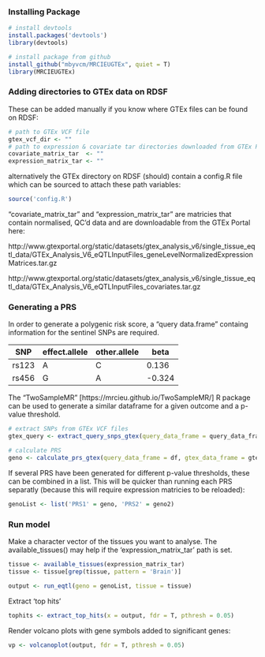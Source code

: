
### Installing Package

```r
# install devtools
install.packages('devtools')
library(devtools)
```

```r
# install package from github
install_github("mbyvcm/MRCIEUGTEx", quiet = T)
library(MRCIEUGTEx)
```

### Adding directories to GTEx data on RDSF

These can be added manually if you know where GTEx files can be found on RDSF:

```r
# path to GTEx VCF file
gtex_vcf_dir <- ""
# path to expression & covariate tar directories downloaded from GTEx Portal 
covariate_matrix_tar  <- ""
expression_matrix_tar <- ""
```
alternatively the GTEx directory on RDSF (should) contain a config.R file which can be sourced to attach these path variables:

```r
source('config.R')
```
"covariate_matrix_tar" and "expression_matrix_tar" are matricies that contain normalised, QC'd data and are downloadable from the GTEx Portal here:

http://www.gtexportal.org/static/datasets/gtex_analysis_v6/single_tissue_eqtl_data/GTEx_Analysis_V6_eQTLInputFiles_geneLevelNormalizedExpressionMatrices.tar.gz

http://www.gtexportal.org/static/datasets/gtex_analysis_v6/single_tissue_eqtl_data/GTEx_Analysis_V6_eQTLInputFiles_covariates.tar.gz


### Generating a PRS

In order to generate a polygenic risk score, a "query data.frame" containg information for the sentinel SNPs are required.

SNP|effect.allele|other.allele|beta
---|---|---|---
rs123|A|C|0.136
rs456|G|A|-0.324

The "TwoSampleMR" [https://mrcieu.github.io/TwoSampleMR/] R package can be used to generate a similar dataframe for a given outcome and a p-value threshold.   

```r
# extract SNPs from GTEx VCF files
gtex_query <- extract_query_snps_gtex(query_data_frame = query_data_frame, gtex_vcf_dir = gtex_vcf_dir)

# calculate PRS
geno <- calculate_prs_gtex(query_data_frame = df, gtex_data_frame = gtex_query)
```
If several PRS have been generated for different p-value thresholds, these can be combined in a list. This will be quicker than running each PRS separatly (because this will require expression matricies to be reloaded):

```r
genoList <- list('PRS1' = geno, 'PRS2' = geno2)
```
### Run model

Make a character vector of the tissues you want to analyse. The available_tissues() may help if the 'expression_matrix_tar' path is set. 

```r
tissue <- available_tissues(expression_matrix_tar)
tissue <- tissue[grep(tissue, pattern = 'Brain')]

output <- run_eqtl(geno = genoList, tissue = tissue)
```
Extract 'top hits'

```r
tophits <- extract_top_hits(x = output, fdr = T, pthresh = 0.05)
```

Render volcano plots with gene symbols added to significant genes:

```r
vp <- volcanoplot(output, fdr = T, pthresh = 0.05)
```
